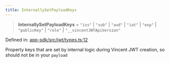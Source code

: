 ```yaml
---
title: InternallySetPayloadKeys
---
```


> **InternallySetPayloadKeys** = `"iss"` \| `"sub"` \| `"aud"` \| `"iat"` \| `"exp"` \| `"publicKey"` \| `"role"` \| `"__vincentJWTApiVersion"`

Defined in: [app-sdk/src/jwt/types.ts:12](https://github.com/LIT-Protocol/Vincent/blob/73da7c01d4eb076a0ff8650f85c7adf29f486588/packages/libs/app-sdk/src/jwt/types.ts#L12)

Property keys that are set by internal logic during Vincent JWT creation, so should not be in your `payload`
